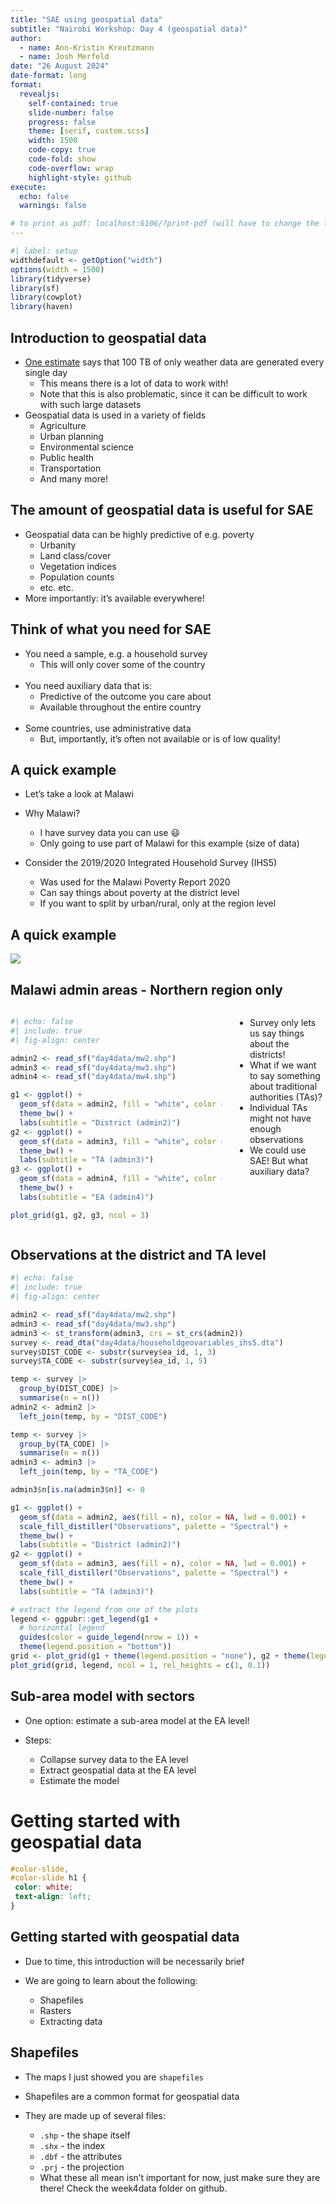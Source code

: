 ```yaml
---
title: "SAE using geospatial data"
subtitle: "Nairobi Workshop: Day 4 (geospatial data)"
author: 
  - name: Ann-Kristin Kreutzmann
  - name: Josh Merfeld
date: "26 August 2024"
date-format: long
format: 
  revealjs:
    self-contained: true
    slide-number: false
    progress: false
    theme: [serif, custom.scss]
    width: 1500
    code-copy: true
    code-fold: show
    code-overflow: wrap
    highlight-style: github
execute:
  echo: false
  warnings: false

# to print as pdf: localhost:6106/?print-pdf (will have to change the local host number)
---
```


```r
#| label: setup
widthdefault <- getOption("width")
options(width = 1500)
library(tidyverse)
library(sf)
library(cowplot)
library(haven)
```

## Introduction to geospatial data

-   [One estimate](https://www.ibm.com/topics/geospatial-data) says that 100 TB of only weather data are generated every single day
    -   This means there is a lot of data to work with!
    -   Note that this is also problematic, since it can be difficult to work with such large datasets
-   Geospatial data is used in a variety of fields
    -   Agriculture
    -   Urban planning
    -   Environmental science
    -   Public health
    -   Transportation
    -   And many more!

## The amount of geospatial data is useful for SAE

-   Geospatial data can be highly predictive of e.g. poverty
    -   Urbanity
    -   Land class/cover
    -   Vegetation indices
    -   Population counts
    -   etc. etc.
-   More importantly: it's available everywhere!

## Think of what you need for SAE

-   You need a sample, e.g. a household survey
    -   This will only cover some of the country<br><br>
-   You need auxiliary data that is:
    -   Predictive of the outcome you care about
    -   Available throughout the entire country<br><br>
-   Some countries, use administrative data
    -   But, importantly, it's often not available or is of low quality!

## A quick example

-   Let's take a look at Malawi

-   Why Malawi?

    -   I have survey data you can use 😃
    - Only going to use part of Malawi for this example (size of data)

-   Consider the 2019/2020 Integrated Household Survey (IHS5)

    -   Was used for the Malawi Poverty Report 2020
    -   Can say things about poverty at the district level
    - If you want to split by urban/rural, only at the region level

## A quick example

![](day4assets/malawipov.png){fig-align="center"}


## Malawi admin areas - Northern region only

::: columns
::: {.column width="70%"}
```r
#| echo: false
#| include: true
#| fig-align: center

admin2 <- read_sf("day4data/mw2.shp")
admin3 <- read_sf("day4data/mw3.shp")
admin4 <- read_sf("day4data/mw4.shp")

g1 <- ggplot() + 
  geom_sf(data = admin2, fill = "white", color = "black") +
  theme_bw() +
  labs(subtitle = "District (admin2)")
g2 <- ggplot() + 
  geom_sf(data = admin3, fill = "white", color = "black") +
  theme_bw() +
  labs(subtitle = "TA (admin3)")
g3 <- ggplot() + 
  geom_sf(data = admin4, fill = "white", color = "black") +
  theme_bw() +
  labs(subtitle = "EA (admin4)")

plot_grid(g1, g2, g3, ncol = 3)
```
:::

::: {.column width="30%"}
-   Survey only lets us say things about the districts!
-   What if we want to say something about traditional authorities (TAs)?
-   Individual TAs might not have enough observations
-   We could use SAE! But what auxiliary data?
:::
:::


## Observations at the district and TA level

```r
#| echo: false
#| include: true
#| fig-align: center

admin2 <- read_sf("day4data/mw2.shp")
admin3 <- read_sf("day4data/mw3.shp")
admin3 <- st_transform(admin3, crs = st_crs(admin2))
survey <- read_dta("day4data/householdgeovariables_ihs5.dta")
survey$DIST_CODE <- substr(survey$ea_id, 1, 3)
survey$TA_CODE <- substr(survey$ea_id, 1, 5)

temp <- survey |>
  group_by(DIST_CODE) |>
  summarise(n = n())
admin2 <- admin2 |>
  left_join(temp, by = "DIST_CODE")

temp <- survey |>
  group_by(TA_CODE) |>
  summarise(n = n())
admin3 <- admin3 |>
  left_join(temp, by = "TA_CODE")

admin3$n[is.na(admin3$n)] <- 0

g1 <- ggplot() + 
  geom_sf(data = admin2, aes(fill = n), color = NA, lwd = 0.001) +
  scale_fill_distiller("Observations", palette = "Spectral") +
  theme_bw() +
  labs(subtitle = "District (admin2)")
g2 <- ggplot() + 
  geom_sf(data = admin3, aes(fill = n), color = NA, lwd = 0.001) +
  scale_fill_distiller("Observations", palette = "Spectral") +
  theme_bw() +
  labs(subtitle = "TA (admin3)")

# extract the legend from one of the plots
legend <- ggpubr::get_legend(g1 +
  # horizontal legend
  guides(color = guide_legend(nrow = 1)) +
  theme(legend.position = "bottom"))
grid <- plot_grid(g1 + theme(legend.position = "none"), g2 + theme(legend.position = "none"), ncol = 2)
plot_grid(grid, legend, ncol = 1, rel_heights = c(1, 0.1))
```







## Sub-area model with sectors

-   One option: estimate a sub-area model at the EA level!

-   Steps:

    -   Collapse survey data to the EA level
    -   Extract geospatial data at the EA level
    -   Estimate the model
    
    
  

# Getting started with <br>geospatial data {#color-slide background-image="day4assets/titlebackground.jpg"}

```css
#color-slide, 
#color-slide h1 {
 color: white;
 text-align: left;
}
```

  
  
  
## Getting started with geospatial data

- Due to time, this introduction will be necessarily brief

- We are going to learn about the following:
  - Shapefiles
  - Rasters
  - Extracting data


  
  
  
## Shapefiles

- The maps I just showed you are `shapefiles`

- Shapefiles are a common format for geospatial data

- They are made up of several files:
  - `.shp` - the shape itself
  - `.shx` - the index
  - `.dbf` - the attributes
  - `.prj` - the projection
  - What these all mean isn't important for now, just make sure they are there! Check the week4data folder on github.















